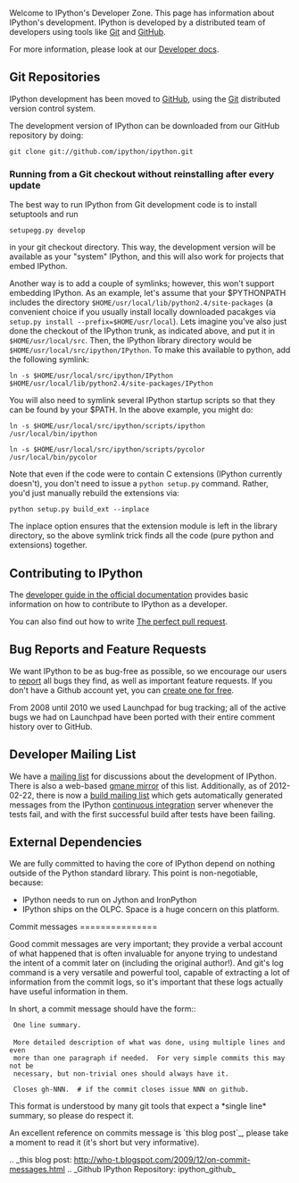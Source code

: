 Welcome to IPython's Developer Zone.  This page has information about IPython's development. IPython is developed by a distributed team of developers using tools like [http://git-scm.com Git] and [http://github.com GitHub].

For more information, please look at our [http://ipython.org/ipython-doc/dev/development/index.html Developer docs].

== Git Repositories ==

IPython development has been moved to [http://github.com/ipython GitHub], using the [http://git-scm.com Git] distributed version control system.

The development version of IPython can be downloaded from our GitHub repository by doing:

<pre>
git clone git://github.com/ipython/ipython.git
</pre>

=== Running from a Git checkout without reinstalling after every update ===

The best way to run IPython from Git development code is to install setuptools and run

<pre>
setupegg.py develop
</pre>

in your git checkout directory. This way, the development version will be available as your "system" IPython, and this will also work for projects that embed IPython.

Another way is to add a couple of symlinks; however, this won't support embedding IPython. As an example, let's assume that your $PYTHONPATH includes the directory <code>$HOME/usr/local/lib/python2.4/site-packages</code> (a convenient choice if you usually install locally downloaded pacakges via <code>setup.py install --prefix=$HOME/usr/local</code>).  Lets imagine you've also just done the checkout of the IPython trunk, as indicated above, and put it in <code>$HOME/usr/local/src</code>. Then, the IPython library directory would be <code>$HOME/usr/local/src/ipython/IPython</code>. To make this available to python, add the following symlink:

<pre>
ln -s $HOME/usr/local/src/ipython/IPython $HOME/usr/local/lib/python2.4/site-packages/IPython
</pre>

You will also need to symlink several IPython startup scripts so that they can be found by your $PATH. In the above example, you might do:

<pre>
ln -s $HOME/usr/local/src/ipython/scripts/ipython /usr/local/bin/ipython

ln -s $HOME/usr/local/src/ipython/scripts/pycolor /usr/local/bin/pycolor
</pre>

Note that even if the code were to contain C extensions (IPython currently doesn't), you don't need to issue a <code>python setup.py</code> command. Rather, you'd just manually rebuild the extensions via:

<pre>
python setup.py build_ext --inplace
</pre>

The inplace option ensures that the extension module is left in the library directory, so the above symlink trick finds all the code (pure python and extensions) together.

== Contributing to IPython ==

The [http://ipython.org/ipython-doc/dev/development/index.html developer guide in the official documentation] provides basic information on how to contribute to IPython as a developer.

You can also find out how to write [[The perfect pull request]].

== Bug Reports and Feature Requests ==

We want IPython to be as bug-free as possible, so we encourage our users to [http://github.com/ipython/ipython/issues report] all bugs they find, as well as important feature requests.  If you don't have a Github account yet, you can [https://github.com/signup/free create one for free].

From 2008 until 2010 we used Launchpad for bug tracking; all of the active bugs we had on Launchpad have been ported with their entire comment history over to GitHub.

== Developer Mailing List ==

We have a [http://projects.scipy.org/mailman/listinfo/ipython-dev mailing list] for discussions about the development of IPython.  There is also a web-based [http://news.gmane.org/thread.php?group=gmane.comp.python.ipython.devel gmane mirror] of this list. Additionally, as of 2012-02-22, there is now a [http://lists.ipython.org/listinfo.cgi/ipython-build-ipython.org build mailing list] which gets automatically generated messages from the IPython [https://jenkins.shiningpanda.com/ipython/ continuous integration] server whenever the tests fail, and with the first successful build after tests have been failing.

== External Dependencies ==

We are fully committed to having the core of IPython depend on nothing outside of the Python standard library. This point is non-negotiable, because:

* IPython needs to run on Jython and IronPython
* IPython ships on the OLPC. Space is a huge concern on this platform.


Commit messages
===============

Good commit messages are very important; they provide a verbal account of what
happened that is often invaluable for anyone trying to undestand the intent of
a commit later on (including the original author!).  And git's log command is a
very versatile and powerful tool, capable of extracting a lot of information
from the commit logs, so it's important that these logs actually have useful
information in them.

In short, a commit message should have the form::

  One line summary.
        <THIS LINE MUST BE LEFT BLANK>
  More detailed description of what was done, using multiple lines and even
  more than one paragraph if needed.  For very simple commits this may not be
  necessary, but non-trivial ones should always have it.

  Closes gh-NNN.  # if the commit closes issue NNN on github.

This format is understood by many git tools that expect a *single line*
summary, so please do respect it.

An excellent reference on commits message is `this blog post`_, please take a
moment to read it (it's short but very informative).

.. _this blog post: http://who-t.blogspot.com/2009/12/on-commit-messages.html
.. _Github IPython Repository: ipython_github_